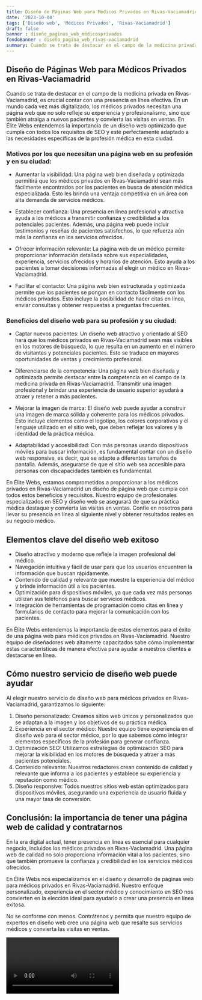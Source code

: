 ```yaml
---
title: Diseño de Páginas Web para Médicos Privados en Rivas-Vaciamadrid
date: '2023-10-04'
tags: ['Diseño web', 'Médicos Privados', 'Rivas-Vaciamadrid']
draft: false
banner : diseño_paginas_web_médicosprivados
fondoBanner : diseño_pagina_web_rivas-vaciamadrid
summary: Cuando se trata de destacar en el campo de la medicina privada en RivasVaciamadrid, es crucial contar con una presencia en línea efectiva. En un mundo cada vez más digitalizado, los médicos privados necesitan una página web que no solo refleje su experiencia y profesionalismo, sino que también atraiga a nuevos pacientes y convierta las visitas en ventas. En Élite Webs entendemos la importancia de un diseño web optimizado que cumpla con todos los requisitos de SEO y esté perfectamente adaptado a las necesidades específicas de la profesión médica en esta ciudad.
---
```


## Diseño de Páginas Web para Médicos Privados en Rivas-Vaciamadrid

Cuando se trata de destacar en el campo de la medicina privada en Rivas-Vaciamadrid, es crucial contar con una presencia en línea efectiva. En un mundo cada vez más digitalizado, los médicos privados necesitan una página web que no solo refleje su experiencia y profesionalismo, sino que también atraiga a nuevos pacientes y convierta las visitas en ventas. En Élite Webs entendemos la importancia de un diseño web optimizado que cumpla con todos los requisitos de SEO y esté perfectamente adaptado a las necesidades específicas de la profesión médica en esta ciudad.

### Motivos por los que necesitan una página web en su profesión y en su ciudad:

- Aumentar la visibilidad: Una página web bien diseñada y optimizada permitirá que los médicos privados en Rivas-Vaciamadrid sean más fácilmente encontrados por los pacientes en busca de atención médica especializada. Esto les brinda una ventaja competitiva en un área con alta demanda de servicios médicos.

- Establecer confianza: Una presencia en línea profesional y atractiva ayuda a los médicos a transmitir confianza y credibilidad a los potenciales pacientes. Además, una página web puede incluir testimonios y reseñas de pacientes satisfechos, lo que refuerza aún más la confianza en los servicios ofrecidos.

- Ofrecer información relevante: La página web de un médico permite proporcionar información detallada sobre sus especialidades, experiencia, servicios ofrecidos y horarios de atención. Esto ayuda a los pacientes a tomar decisiones informadas al elegir un médico en Rivas-Vaciamadrid.

- Facilitar el contacto: Una página web bien estructurada y optimizada permite que los pacientes se pongan en contacto fácilmente con los médicos privados. Esto incluye la posibilidad de hacer citas en línea, enviar consultas y obtener respuestas a preguntas frecuentes.

### Beneficios del diseño web para su profesión y su ciudad:

- Captar nuevos pacientes: Un diseño web atractivo y orientado al SEO hará que los médicos privados en Rivas-Vaciamadrid sean más visibles en los motores de búsqueda, lo que resulta en un aumento en el número de visitantes y potenciales pacientes. Esto se traduce en mayores oportunidades de ventas y crecimiento profesional.

- Diferenciarse de la competencia: Una página web bien diseñada y optimizada permite destacar entre la competencia en el campo de la medicina privada en Rivas-Vaciamadrid. Transmitir una imagen profesional y brindar una experiencia de usuario superior ayudará a atraer y retener a más pacientes.

- Mejorar la imagen de marca: El diseño web puede ayudar a construir una imagen de marca sólida y coherente para los médicos privados. Esto incluye elementos como el logotipo, los colores corporativos y el lenguaje utilizado en el sitio web, que deben reflejar los valores y la identidad de la práctica médica.

- Adaptabilidad y accesibilidad: Con más personas usando dispositivos móviles para buscar información, es fundamental contar con un diseño web responsive, es decir, que se adapte a diferentes tamaños de pantalla. Además, asegurarse de que el sitio web sea accesible para personas con discapacidades también es fundamental.

En Élite Webs, estamos comprometidos a proporcionar a los médicos privados en Rivas-Vaciamadrid un diseño de página web que cumpla con todos estos beneficios y requisitos. Nuestro equipo de profesionales especializados en SEO y diseño web se asegurará de que su práctica médica destaque y convierta las visitas en ventas. Confíe en nosotros para llevar su presencia en línea al siguiente nivel y obtener resultados reales en su negocio médico.

<GifSeo />

<Cta />

## Elementos clave del diseño web exitoso

- Diseño atractivo y moderno que refleje la imagen profesional del médico.
- Navegación intuitiva y fácil de usar para que los usuarios encuentren la información que buscan rápidamente.
- Contenido de calidad y relevante que muestre la experiencia del médico y brinde información útil a los pacientes.
- Optimización para dispositivos móviles, ya que cada vez más personas utilizan sus teléfonos para buscar servicios médicos.
- Integración de herramientas de programación como citas en línea y formularios de contacto para mejorar la comunicación con los pacientes.

En Élite Webs entendemos la importancia de estos elementos para el éxito de una página web para médicos privados en Rivas-Vaciamadrid. Nuestro equipo de diseñadores web altamente capacitados sabe cómo implementar estas características de manera efectiva para ayudar a nuestros clientes a destacarse en línea.

## Cómo nuestro servicio de diseño web puede ayudar

Al elegir nuestro servicio de diseño web para médicos privados en Rivas-Vaciamadrid, garantizamos lo siguiente:

1. Diseño personalizado: Creamos sitios web únicos y personalizados que se adaptan a la imagen y los objetivos de su práctica médica.
2. Experiencia en el sector médico: Nuestro equipo tiene experiencia en el diseño web para el sector médico, por lo que sabemos cómo integrar elementos específicos de la profesión para generar confianza.
3. Optimización SEO: Utilizamos estrategias de optimización SEO para mejorar la visibilidad en los motores de búsqueda y atraer a más pacientes potenciales.
4. Contenido relevante: Nuestros redactores crean contenido de calidad y relevante que informa a los pacientes y establece su experiencia y reputación como médico.
5. Diseño responsive: Todos nuestros sitios web están optimizados para dispositivos móviles, asegurando una experiencia de usuario fluida y una mayor tasa de conversión.

## Conclusión: la importancia de tener una página web de calidad y contratarnos

En la era digital actual, tener presencia en línea es esencial para cualquier negocio, incluidos los médicos privados en Rivas-Vaciamadrid. Una página web de calidad no solo proporciona información vital a los pacientes, sino que también promueve la confianza y credibilidad en los servicios médicos ofrecidos.

En Élite Webs nos especializamos en el diseño y desarrollo de páginas web para médicos privados en Rivas-Vaciamadrid. Nuestro enfoque personalizado, experiencia en el sector médico y conocimiento en SEO nos convierten en la elección ideal para ayudarlo a crear una presencia en línea exitosa.

No se conforme con menos. Contrátenos y permita que nuestro equipo de expertos en diseño web cree una página web que resalte sus servicios médicos y convierta las visitas en ventas.

<Video />

<CtaBot job='Médicos Privados' city='Rivas-Vaciamadrid'/>

<Gmaps query='Rivas-Vaciamadrid+españa+maps' />